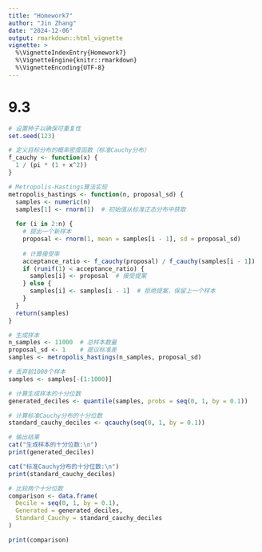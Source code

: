 ```yaml
---
title: "Homework7"
author: "Jin Zhang"
date: "2024-12-06"
output: rmarkdown::html_vignette
vignette: >
  %\VignetteIndexEntry{Homework7}
  %\VignetteEngine{knitr::rmarkdown}
  %\VignetteEncoding{UTF-8}
---
```


# 9.3
```r
# 设置种子以确保可重复性
set.seed(123)

# 定义目标分布的概率密度函数（标准Cauchy分布）
f_cauchy <- function(x) {
  1 / (pi * (1 + x^2))
}

# Metropolis-Hastings算法实现
metropolis_hastings <- function(n, proposal_sd) {
  samples <- numeric(n)
  samples[1] <- rnorm(1)  # 初始值从标准正态分布中获取
  
  for (i in 2:n) {
    # 提出一个新样本
    proposal <- rnorm(1, mean = samples[i - 1], sd = proposal_sd)
    
    # 计算接受率
    acceptance_ratio <- f_cauchy(proposal) / f_cauchy(samples[i - 1])
    if (runif(1) < acceptance_ratio) {
      samples[i] <- proposal  # 接受提案
    } else {
      samples[i] <- samples[i - 1]  # 拒绝提案，保留上一个样本
    }
  }
  return(samples)
}

# 生成样本
n_samples <- 11000  # 总样本数量
proposal_sd <- 1    # 提议标准差
samples <- metropolis_hastings(n_samples, proposal_sd)

# 丢弃前1000个样本
samples <- samples[-(1:1000)]

# 计算生成样本的十分位数
generated_deciles <- quantile(samples, probs = seq(0, 1, by = 0.1))

# 计算标准Cauchy分布的十分位数
standard_cauchy_deciles <- qcauchy(seq(0, 1, by = 0.1))

# 输出结果
cat("生成样本的十分位数:\n")
print(generated_deciles)

cat("标准Cauchy分布的十分位数:\n")
print(standard_cauchy_deciles)

# 比较两个十分位数
comparison <- data.frame(
  Decile = seq(0, 1, by = 0.1),
  Generated = generated_deciles,
  Standard_Cauchy = standard_cauchy_deciles
)

print(comparison)

```
